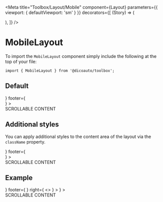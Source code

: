 
<Meta
  title="Toolbox/Layout/Mobile"
  component={Layout}
  parameters={{ viewport: { defaultViewport: 'sm' } }}
  decorators={[
    (Story) => (
      <div className="flex justify-center">
        <div className="w-sm">
          <Story />
        </div>
      </div>
    ),
  ]}
/>

# MobileLayout

To import the `MobileLayout` component simply include the following at the top of your file:

```
import { MobileLayout } from '@dicoauto/toolbox';
```

## Default

<Canvas>
  <Story name="Default">
    <Layout
      className="bg-toolbox-feedback-orange"
      header={<div className="h-32 bg-toolbox-primary w-full" />}
      footer={<div className="h-32 bg-toolbox-secondary w-full" />}
    >
      <div className="p-16 flex flex-col items-center bg-toolbox-neutral-50 h-[1280px]">
        SCROLLABLE CONTENT
      </div>
    </Layout>
  </Story>
</Canvas>

## Additional styles

You can apply additional styles to the content area of the layout via the `className` property.

<Canvas>
  <Story name="Additional styles">
    <Layout
      className="bg-toolbox-feedback-orange"
      header={<div className="h-32 bg-toolbox-primary w-full" />}
      footer={<div className="h-32 bg-toolbox-secondary w-full" />}
    >
      <div className="p-16 flex flex-col items-center bg-toolbox-feedback-orange h-[1280px]">
        SCROLLABLE CONTENT
      </div>
    </Layout>
  </Story>
</Canvas>

## Example

<Canvas>
  <Story name="Example">
    <Layout
      className="bg-toolbox-neutral-50"
      header={
        <TopNavigation
          title="your app"
          leading="simplified screen building"
          subtitle="with reusable layouts"
        >
          <Icon icon="menu" />
        </TopNavigation>
      }
      footer={
        <NavigationBar
          left={
            <>
              <Icon icon="mail-check" />
              <Icon icon="calendar" />
            </>
          }
          right={
            <>
              <Icon icon="fingerprint" />
              <Avatar
                link="https://i.pravatar.cc/150?u=08188"
                alt="Mike"
                badge={9}
              />
            </>
          }
        >
          <QuickButton icon="check" />
        </NavigationBar>
      }
    >
      <div className="h-[1280px]">SCROLLABLE CONTENT</div>
    </Layout>
  </Story>
</Canvas>
